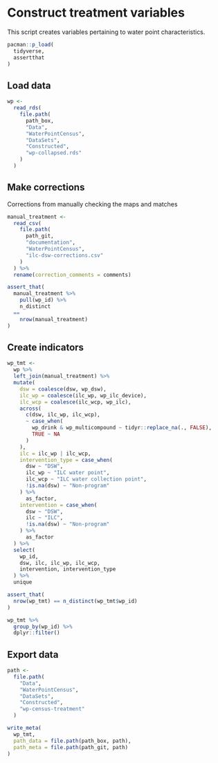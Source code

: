 # Construct treatment variables

This script creates variables pertaining to water point characteristics.

```r
pacman::p_load(
  tidyverse,
  assertthat
)
```

## Load data 

```r
wp <-
  read_rds(
    file.path(
      path_box,
      "Data",
      "WaterPointCensus",
      "DataSets",
      "Constructed",
      "wp-collapsed.rds"
    )
  )
```

## Make corrections

Corrections from manually checking the maps and matches

```r
manual_treatment <-
  read_csv(
    file.path(
      path_git,
      "documentation",
      "WaterPointCensus",
      "ilc-dsw-corrections.csv"
    )
  ) %>%
  rename(correction_comments = comments)

assert_that(
  manual_treatment %>% 
    pull(wp_id) %>%
    n_distinct
  ==
    nrow(manual_treatment)
)
```

## Create indicators

```r
wp_tmt <-
  wp %>%
  left_join(manual_treatment) %>%
  mutate(
    dsw = coalesce(dsw, wp_dsw),
    ilc_wp = coalesce(ilc_wp, wp_ilc_device),
    ilc_wcp = coalesce(ilc_wcp, wp_ilc),
    across(
      c(dsw, ilc_wp, ilc_wcp),
      ~ case_when(
        wp_drink & wp_multicompound ~ tidyr::replace_na(., FALSE),
        TRUE ~ NA
      )
    ),
    ilc = ilc_wp | ilc_wcp,
    intervention_type = case_when(
      dsw ~ "DSW",
      ilc_wp ~ "ILC water point",
      ilc_wcp ~ "ILC water collection point",
      !is.na(dsw) ~ "Non-program"
    ) %>% 
      as_factor,
    intervention = case_when(
      dsw ~ "DSW",
      ilc ~ "ILC",
      !is.na(dsw) ~ "Non-program"
    ) %>% 
      as_factor
  ) %>%
  select(
    wp_id,
    dsw, ilc, ilc_wp, ilc_wcp,
    intervention, intervention_type
  ) %>%
  unique
```

```r
assert_that(
  nrow(wp_tmt) == n_distinct(wp_tmt$wp_id)
)
```

```r
wp_tmt %>%
  group_by(wp_id) %>%
  dplyr::filter()
```



## Export data

```r
path <-
  file.path(
    "Data",
    "WaterPointCensus",
    "DataSets",
    "Constructed",
    "wp-census-treatment"
  )

write_meta(
  wp_tmt,
  path_data = file.path(path_box, path),
  path_meta = file.path(path_git, path)
)
```

